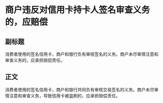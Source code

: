 # 商户违反对信用卡持卡人签名审查义务的，应赔偿
## 副标题
消费者使用的签名信用卡，商户和银行负有审核签名的义务。商户未尽审慎注意和审查义务的，应承担赔偿责任。
## 正文
消费者使用的签名信用卡，商户和银行共同负有审核交易签名的义务。商户未尽审慎注意和审查义务，导致信用卡被盗刷的，应承担赔偿责任。